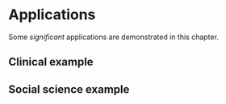 # Applications

Some _significant_ applications are demonstrated in this chapter.

## Clinical example

## Social science example

